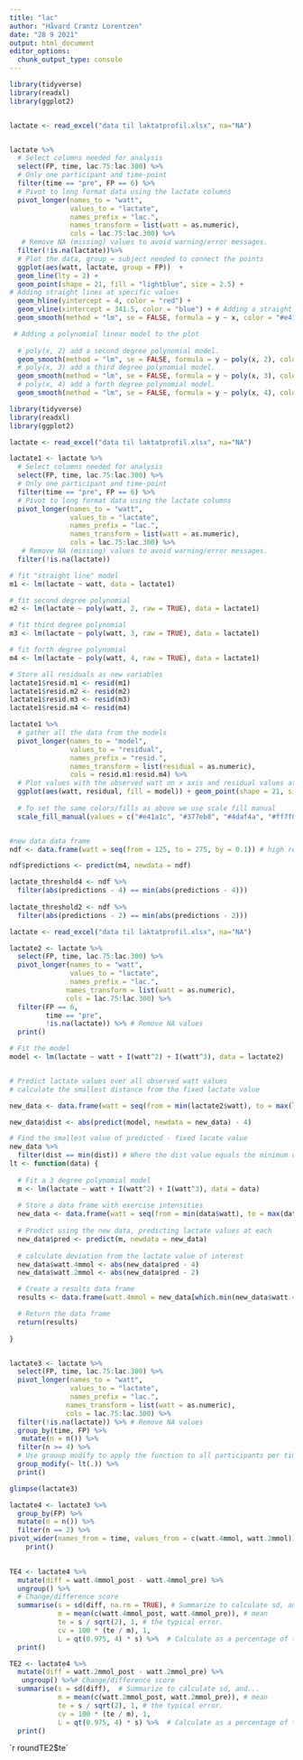 ```yaml
---
title: "lac"
author: "Håvard Crantz Lorentzen"
date: "28 9 2021"
output: html_document
editor_options: 
  chunk_output_type: console
---
```



```r
library(tidyverse)
library(readxl)
library(ggplot2)


lactate <- read_excel("data til laktatprofil.xlsx", na="NA")


lactate %>%
  # Select columns needed for analysis
  select(FP, time, lac.75:lac.300) %>%
  # Only one participant and time-point
  filter(time == "pre", FP == 6) %>%
  # Pivot to long format data using the lactate columns
  pivot_longer(names_to = "watt", 
               values_to = "lactate", 
               names_prefix = "lac.",
               names_transform = list(watt = as.numeric),
               cols = lac.75:lac.300) %>%
   # Remove NA (missing) values to avoid warning/error messages.
  filter(!is.na(lactate))%>%
  # Plot the data, group = subject needed to connect the points
  ggplot(aes(watt, lactate, group = FP))  + 
  geom_line(lty = 2) +
  geom_point(shape = 21, fill = "lightblue", size = 2.5) +
# Adding straight lines at specific values
  geom_hline(yintercept = 4, color = "red") +
  geom_vline(xintercept = 341.5, color = "blue") + # Adding a straight line from a linear model
  geom_smooth(method = "lm", se = FALSE, formula = y ~ x, color = "#e41a1c") +

 # Adding a polynomial linear model to the plot
  
  # poly(x, 2) add a second degree polynomial model.
  geom_smooth(method = "lm", se = FALSE, formula = y ~ poly(x, 2), color = "#377eb8") +
  # poly(x, 3) add a third degree polynomial model.
  geom_smooth(method = "lm", se = FALSE, formula = y ~ poly(x, 3), color = "#4daf4a") +
  # poly(x, 4) add a forth degree polynomial model.
  geom_smooth(method = "lm", se = FALSE, formula = y ~ poly(x, 4), color = "#ff7f00") 

```


```r
library(tidyverse)
library(readxl)
library(ggplot2)

lactate <- read_excel("data til laktatprofil.xlsx", na="NA")

lactate1 <- lactate %>%
  # Select columns needed for analysis
  select(FP, time, lac.75:lac.300) %>%
  # Only one participant and time-point
  filter(time == "pre", FP == 6) %>%
  # Pivot to long format data using the lactate columns
  pivot_longer(names_to = "watt", 
               values_to = "lactate", 
               names_prefix = "lac.",
               names_transform = list(watt = as.numeric),
               cols = lac.75:lac.300) %>%
   # Remove NA (missing) values to avoid warning/error messages.
  filter(!is.na(lactate))

# fit "straight line" model
m1 <- lm(lactate ~ watt, data = lactate1)

# fit second degree polynomial
m2 <- lm(lactate ~ poly(watt, 2, raw = TRUE), data = lactate1)

# fit third degree polynomial
m3 <- lm(lactate ~ poly(watt, 3, raw = TRUE), data = lactate1)

# fit forth degree polynomial
m4 <- lm(lactate ~ poly(watt, 4, raw = TRUE), data = lactate1)

# Store all residuals as new variables
lactate1$resid.m1 <- resid(m1)
lactate1$resid.m2 <- resid(m2)
lactate1$resid.m3 <- resid(m3)
lactate1$resid.m4 <- resid(m4)

lactate1 %>%
  # gather all the data from the models
  pivot_longer(names_to = "model", 
               values_to = "residual", 
               names_prefix = "resid.", 
               names_transform = list(residual = as.numeric), 
               cols = resid.m1:resid.m4) %>%
  # Plot values with the observed watt on x axis and residual values at the y
  ggplot(aes(watt, residual, fill = model)) + geom_point(shape = 21, size = 3) +
  
  # To set the same colors/fills as above we use scale fill manual
  scale_fill_manual(values = c("#e41a1c", "#377eb8", "#4daf4a", "#ff7f00"))


#new data data frame
ndf <- data.frame(watt = seq(from = 125, to = 275, by = 0.1)) # high resolution, we can find the nearest10:th a watt

ndf$predictions <- predict(m4, newdata = ndf)

lactate_threshold4 <- ndf %>%
  filter(abs(predictions - 4) == min(abs(predictions - 4)))
 
lactate_threshold2 <- ndf %>%
  filter(abs(predictions - 2) == min(abs(predictions - 2)))
```

```r

lactate <- read_excel("data til laktatprofil.xlsx", na="NA")

lactate2 <- lactate %>%
  select(FP, time, lac.75:lac.300) %>%
  pivot_longer(names_to = "watt", 
               values_to = "lactate", 
               names_prefix = "lac.", 
              names_transform = list(watt = as.numeric), 
              cols = lac.75:lac.300) %>%
  filter(FP == 6, 
         time == "pre", 
         !is.na(lactate)) %>% # Remove NA values
  print()

# Fit the model 
model <- lm(lactate ~ watt + I(watt^2) + I(watt^3), data = lactate2)


# Predict lactate values over all observed watt values
# calculate the smallest distance from the fixed lactate value 

new_data <- data.frame(watt = seq(from = min(lactate2$watt), to = max(lactate2$watt), by = 0.1))

new_data$dist <- abs(predict(model, newdata = new_data) - 4)

# Find the smallest value of predicted - fixed lacate value
new_data %>%
  filter(dist == min(dist)) # Where the dist value equals the minimum dist value
lt <- function(data) {
  
  # Fit a 3 degree polynomial model
  m <- lm(lactate ~ watt + I(watt^2) + I(watt^3), data = data)
  
  # Store a data frame with exercise intensities
  new_data <- data.frame(watt = seq(from = min(data$watt), to = max(data$watt), by = 0.01))
  
  # Predict using the new data, predicting lactate values at each 
  new_data$pred <- predict(m, newdata = new_data)
  
  # calculate deviation from the lactate value of interest
  new_data$watt.4mmol <- abs(new_data$pred - 4)
  new_data$watt.2mmol <- abs(new_data$pred - 2)

  # Create a results data frame
  results <- data.frame(watt.4mmol = new_data[which.min(new_data$watt.4mmol),1], watt.2mmol = new_data[which.min(new_data$watt.2mmol),1])

  # Return the data frame
  return(results)
  
}


lactate3 <- lactate %>%
  select(FP, time, lac.75:lac.300) %>%
  pivot_longer(names_to = "watt", 
               values_to = "lactate", 
               names_prefix = "lac.", 
              names_transform = list(watt = as.numeric), 
              cols = lac.75:lac.300) %>%
  filter(!is.na(lactate)) %>% # Remove NA values
  group_by(time, FP) %>%
   mutate(n = n()) %>%
  filter(n >= 4) %>%
  # Use grouup modify to apply the function to all participants per time-point (and group)
  group_modify(~ lt(.)) %>%
  print()

```

```r
glimpse(lactate3)

lactate4 <- lactate3 %>%
  group_by(FP) %>%
  mutate(n = n()) %>%
  filter(n == 2) %>%
pivot_wider(names_from = time, values_from = c(watt.4mmol, watt.2mmol)) %>%
    print()

    
TE4 <- lactate4 %>%
  mutate(diff = watt.4mmol_post - watt.4mmol_pre) %>% 
  ungroup() %>%
  # Change/difference score
  summarise(s = sd(diff, na.rm = TRUE), # Summarize to calculate sd, and... 
            m = mean(c(watt.4mmol_post, watt.4mmol_pre)), # mean
            te = s / sqrt(2), 1, # the typical error.
            cv = 100 * (te / m), 1, 
            L = qt(0.975, 4) * s) %>%  # Calculate as a percentage of the mean
  print()

TE2 <- lactate4 %>%
  mutate(diff = watt.2mmol_post - watt.2mmol_pre) %>% 
   ungroup() %>%# Change/difference score
  summarise(s = sd(diff),  # Summarize to calculate sd, and... 
            m = mean(c(watt.2mmol_post, watt.2mmol_pre)), # mean
            te = s / sqrt(2), 1, # the typical error.
            cv = 100 * (te / m), 1, 
            L = qt(0.975, 4) * s) %>%  # Calculate as a percentage of the mean
  print()


```
´r roundTE2$te´



